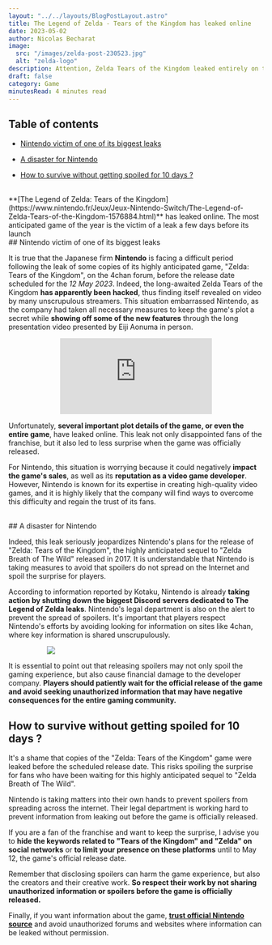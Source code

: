 ```yaml
---
layout: "../../layouts/BlogPostLayout.astro"
title: The Legend of Zelda - Tears of the Kingdom has leaked online  
date: 2023-05-02
author: Nicolas Becharat
image:
  src: "/images/zelda-post-230523.jpg"
  alt: "zelda-logo"
description: Attention, Zelda Tears of the Kingdom leaked entirely on the web
draft: false
category: Game
minutesRead: 4 minutes read
---
```


## Table of contents

*   [Nintendo victim of one of its biggest leaks](#Nintendo-victim-of-one-of-its-biggest-leaks)

*   [A disaster for Nintendo](#A-disaster-for-Nintendo)

*   [How to survive without getting spoiled for 10 days ?](#How-to-survive-without-getting-spoiled-for-10-days-?)


<br/>
**[The Legend of Zelda: Tears of the Kingdom](https://www.nintendo.fr/Jeux/Jeux-Nintendo-Switch/The-Legend-of-Zelda-Tears-of-the-Kingdom-1576884.html)** has leaked online. The most anticipated game of the year is the victim of a leak a few days before its launch


<br/>
## Nintendo victim of one of its biggest leaks

It is true that the Japanese firm **Nintendo** is facing a difficult period following the leak of some copies of its highly anticipated game, "Zelda: Tears of the Kingdom", on the 4chan forum, before the release date scheduled for the _12 May 2023_. Indeed, the long-awaited Zelda Tears of the Kingdom **has apparently been hacked**, thus finding itself revealed on video by many unscrupulous streamers. This situation embarrassed Nintendo, as the company had taken all necessary measures to keep the game's plot a secret while **showing off some of the new features** through the long presentation video presented by Eiji Aonuma in person.

<iframe src="https://www.youtube.com/embed/fYZuiFDQwQw" title="The Legend of Zelda: Tears of the Kingdom – Official Trailer #2" frameborder="0" allow="accelerometer; autoplay; clipboard-write; encrypted-media; gyroscope; picture-in-picture; web-share" allowfullscreen style="max-width: 50vh; height: auto; display: block; margin: 0 auto"></iframe>

Unfortunately, **several important plot details of the game, or even the entire game**, have leaked online. This leak not only disappointed fans of the franchise, but it also led to less surprise when the game was officially released.

For Nintendo, this situation is worrying because it could negatively **impact the game's sales**, as well as its **reputation as a video game developer**. However, Nintendo is known for its expertise in creating high-quality video games, and it is highly likely that the company will find ways to overcome this difficulty and regain the trust of its fans.

<br/>
## A disaster for Nintendo

Indeed, this leak seriously jeopardizes Nintendo's plans for the release of "Zelda: Tears of the Kingdom", the highly anticipated sequel to "Zelda Breath of The Wild" released in 2017. It is understandable that Nintendo is taking measures to avoid that spoilers do not spread on the Internet and spoil the surprise for players.

According to information reported by Kotaku, Nintendo is already **taking action by shutting down the biggest Discord servers dedicated to The Legend of Zelda leaks**. Nintendo's legal department is also on the alert to prevent the spread of spoilers. It's important that players respect Nintendo's efforts by avoiding looking for information on sites like 4chan, where key information is shared unscrupulously.

<img src = "https://i.redd.it/7qpin6du2gxa1.jpg" style="max-width: 70%; height: auto; display: block; margin: 0 auto"/>

It is essential to point out that releasing spoilers may not only spoil the gaming experience, but also cause financial damage to the developer company. **Players should patiently wait for the official release of the game and avoid seeking unauthorized information that may have negative consequences for the entire gaming community.**

## How to survive without getting spoiled for 10 days ?

It's a shame that copies of the "Zelda: Tears of the Kingdom" game were leaked before the scheduled release date. This risks spoiling the surprise for fans who have been waiting for this highly anticipated sequel to "Zelda Breath of The Wild".

Nintendo is taking matters into their own hands to prevent spoilers from spreading across the internet. Their legal department is working hard to prevent information from leaking out before the game is officially released.

If you are a fan of the franchise and want to keep the surprise, I advise you to **hide the keywords related to "Tears of the Kingdom" and "Zelda" on social networks** or **to limit your presence on these platforms** until to May 12, the game's official release date.

Remember that disclosing spoilers can harm the game experience, but also the creators and their creative work. **So respect their work by not sharing unauthorized information or spoilers before the game is officially released.** 

Finally, if you want information about the game, **[trust official Nintendo source](https://www.nintendo.fr/News/News-et-nouveautes-11145.html)** and avoid unauthorized forums and websites where information can be leaked without permission.




